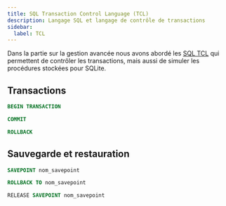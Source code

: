 ```yaml
---
title: SQL Transaction Control Language (TCL) 
description: Langage SQL et langage de contrôle de transactions
sidebar:
  label: TCL
---
```



<Slide>

Dans la partie sur la gestion avancée nous avons abordé les [SQL TCL](/bdd/09-sql4/01-sql-tcl/) qui permettent de contrôler les transactions, mais aussi de simuler les procédures stockées pour SQLite.

## Transactions

```sql
BEGIN TRANSACTION
```

```sql
COMMIT
```

```sql
ROLLBACK
```

</Slide>

<Slide>

## Sauvegarde et restauration

```sql
SAVEPOINT nom_savepoint
```

```sql
ROLLBACK TO nom_savepoint
```

```sql
RELEASE SAVEPOINT nom_savepoint
```

</Slide>
